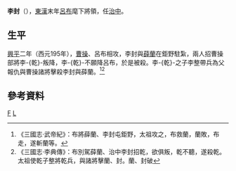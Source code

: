 '''李封 '''（{{bd|？||195年|catIdx=L}}），[[東漢|東漢]]末年[[呂布|呂布]]麾下將領，任[[治中|治中]]。
==生平==
[[兴平_(东汉)|興平]]二年（西元195年），[[曹操|曹操]]、呂布相攻，李封與[[薛蘭|薛蘭]]在鉅野駐紮，兩人招曹操部將李-{乾}-叛降，李-{乾}-不願降呂布，於是被殺。李-{乾}-之子李整帶兵為父報仇與曹操諸將擊殺李封與薛蘭。<ref>《三國志·武帝紀》：布將薛蘭、李封屯鉅野，太祖攻之，布救蘭，蘭敗，布走，遂斬蘭等。</ref><ref>《三國志·李典傳》：布別駕薛蘭、治中李封招乾，欲俱叛，乾不聽，遂殺乾。太祖使乾子整將乾兵，與諸將擊蘭、封。蘭、封破</ref>

==參考資料==
{{reflist}}
[[Category:李姓|F]]
[[Category:三國戰爭身亡者|L]]
{{漢朝人物小作品}}